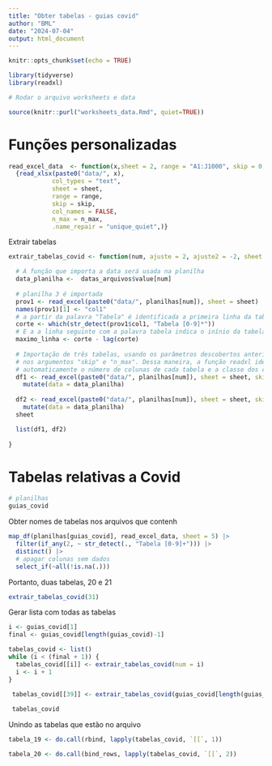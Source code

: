 ```yaml
---
title: "Obter tabelas - guias covid"
author: "BML"
date: "2024-07-04"
output: html_document
---
```


```r
knitr::opts_chunk$set(echo = TRUE)
```

```r
library(tidyverse)
library(readxl)
```

```r
# Rodar o arquivo worksheets e data

source(knitr::purl("worksheets_data.Rmd", quiet=TRUE))

```

# Funções personalizadas

```r
read_excel_data  <- function(x,sheet = 2, range = "A1:J1000", skip = 0, n_max = Inf)
  {read_xlsx(paste0("data/", x), 
            col_types = "text",
            sheet = sheet,
            range = range,
            skip = skip,
            col_names = FALSE,
            n_max = n_max,
            .name_repair = "unique_quiet",)}

```

Extrair tabelas

```r
extrair_tabelas_covid <- function(num, ajuste = 2, ajuste2 = -2, sheet = 5){

  # A função que importa a data será usada na planilha
  data_planilha <-  datas_arquivos$value[num]  
  
  # planilha 3 é importada
  prov1 <- read_excel(paste0("data/", planilhas[num]), sheet = sheet)
  names(prov1)[1] <- "col1"
  # a partir da palavra "Tabela" é identificada a primeira linha da tabela
  corte <- which(str_detect(prov1$col1, "Tabela [0-9]*"))
  # E a a linha seguinte com a palavra tabela indica o inínio da tabela seguinte
  maximo_linha <- corte - lag(corte)
  
  # Importação de três tabelas, usando os parâmetros descobertos anteriormente
  # nos argumentos "skip" e "n_max". Dessa maneira, a função readxl identifica
  # automaticamente o número de colunas de cada tabela e a classe dos caracteres
  df1 <- read_excel(paste0("data/", planilhas[num]), sheet = sheet, skip = corte[1] + ajuste, n_max = maximo_linha[2] + ajuste2) |> 
    mutate(data = data_planilha) 
  
  df2 <- read_excel(paste0("data/", planilhas[num]), sheet = sheet, skip = corte[1 + 1] + ajuste) |> 
    mutate(data = data_planilha)
  sheet

  list(df1, df2)
  
}
```



# Tabelas relativas a Covid
```r
# planilhas
guias_covid
```
Obter nomes de tabelas nos arquivos que contenh
```r
map_df(planilhas[guias_covid], read_excel_data, sheet = 5) |> 
  filter(if_any(2, ~ str_detect(., "Tabela [0-9]+"))) |> 
  distinct() |> 
  # apagar colunas sem dados
  select_if(~all(!is.na(.)))
```
Portanto, duas tabelas, 20 e 21

```r
extrair_tabelas_covid(31)
```
Gerar lista com todas as tabelas
```r
i <- guias_covid[1]
final <- guias_covid[length(guias_covid)-1]

tabelas_covid <- list()
while (i < (final + 1)) {
  tabelas_covid[[i]] <- extrair_tabelas_covid(num = i)  
  i <- i + 1
}

 tabelas_covid[[39]] <- extrair_tabelas_covid(guias_covid[length(guias_covid)]) 
 
 tabelas_covid
```

Unindo as tabelas que estão no arquivo

```r

tabela_19 <- do.call(rbind, lapply(tabelas_covid, `[[`, 1))
```

```r
tabela_20 <- do.call(bind_rows, lapply(tabelas_covid, `[[`, 2))
```

